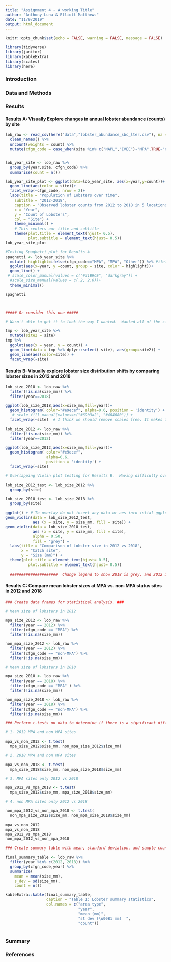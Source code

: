 ```yaml
---
title: "Assignment 4 - A working Title"
author: "Anthony Luna & Elliott Matthews"
date: "11/9/2019"
output: html_document
---
```


```r
knitr::opts_chunk$set(echo = FALSE, warning = FALSE, message = FALSE)
```
```r
library(tidyverse)
library(janitor)
library(kableExtra)
library(scales)
library(here)
```

### Introduction

### Data and Methods

### Results

#### Results A: Visually Explore changes in annual lobster abundance (counts) by site 

```r
lob_raw <- read_csv(here("data","lobster_abundance_sbc_lter.csv"), na = "-99999") %>% 
  clean_names() %>% 
  uncount(weights = count) %>% 
  mutate(cfgn_code = case_when(site %in% c("NAPL","IVEE")~"MPA",TRUE~"non-MPA"))


lob_year_site <- lob_raw %>% 
  group_by(year,site, cfgn_code) %>% 
  summarise(count = n()) 

lob_year_site_plot <- ggplot(data=lob_year_site, aes(x=year,y=count))+
  geom_line(aes(color = site))+
  facet_wrap(~cfgn_code, nrow = 2)+
  labs(title = "Population of Lobsters over time",
    subtitle = "2012-2018",
    caption = "Observed lobster counts from 2012 to 2018 in 5 locations off the coast of Santa Barbara",
    x = "Year",
    y = "Count of Lobsters",
    col = "Site") + 
    theme_minimal() +  
    # This centers our title and subtitle  
    theme(plot.title = element_text(hjust= 0.5),
          plot.subtitle = element_text(hjust= 0.5))
lob_year_site_plot
```

```r
#Testing Spaghetti plot for Results A
spaghetti <- lob_year_site %>% 
  mutate( highlight=ifelse(cfgn_code=="MPA", "MPA", "Other")) %>% #ifelse processes a test (if this is true, set = to this, everything else is this)
  ggplot(aes(x=year, y =count, group = site, color = highlight))+
  geom_line() +
 # scale_color_manual(values = c("#31B9CE", "darkgray")) +
  #scale_size_manual(values = c(.2, 2.0))+
  theme_minimal()

spaghetti



##### Or consider this one #####

# Wasn't able to get it to look the way I wanted.  Wanted all of the sites to be on each graph with a single highlighted per facet swap

tmp <- lob_year_site %>% 
  mutate(site2 = site)
tmp %>% 
  ggplot(aes(x = year, y = count)) +
  geom_line(data = tmp %>% dplyr::select(-site), aes(group=site2)) +
  geom_line(aes(color=site)) +
  facet_wrap(~site)
```



#### Results B: Visually explore lobster size distribution shifts by comparing lobster sizes in 2012 and 2018

```r
lob_size_2018 <- lob_raw %>% 
  filter(!is.na(size_mm)) %>% 
  filter(year==2018) 

ggplot(lob_size_2018,aes(x=size_mm,fill=year))+
  geom_histogram( color="#e9ecef", alpha=0.6, position = 'identity') +
   # scale_fill_manual(values=c("#69b3a2", "#404080")) +
  facet_wrap(~site)  # I think we should remove scales free. It makes the populations look comprable when they are magnitudes different
```
```r
lob_size_2012 <- lob_raw %>%    
  filter(!is.na(size_mm)) %>% 
  filter(year==2012)

ggplot(lob_size_2012,aes(x=size_mm,fill=year))+
  geom_histogram( color="#e9ecef",
                  alpha=0.6, 
                  position = 'identity') +
  facet_wrap(~site)
```


```r
# Overlapping Violin plot testing for Results B.  Having difficulty overlapping two independent violin plots due to aes mapping so maybe make a vector with all necessary data from each plot and use that to supply data for one independent plot.

lob_size_2012_test <- lob_size_2012 %>% 
  group_by(site)

lob_size_2018_test <- lob_size_2018 %>% 
  group_by(site)

ggplot() + # To overlay do not insert any data or aes into intial ggplot(). If you do it causes that to be applied to all following plots. In this instance since we are using multiple data frames  we need to map the aes per data frame.
geom_violin(data = lob_size_2012_test, 
            aes (x = site, y = size_mm, fill = site)) +
geom_violin(data = lob_size_2018_test, 
            aes (x = site, y = size_mm, fill = site),
            alpha = 0.50,
            fill = "grey") +
  labs(title = "Comparison of Lobster size in 2012 vs 2018",
       x = "Catch site",
       y = "Size (mm)") +
  theme(plot.title = element_text(hjust= 0.5),
          plot.subtitle = element_text(hjust= 0.5))
  
  #####################  Change legend to show 2018 is grey, and 2012 is solid##############


```


#### Results C: Compare mean lobster sizes at MPA vs. non-MPA status sites in 2012 and 2018

```r
### Create data frames for statistical analysis. ###

# Mean size of lobsters in 2012

mpa_size_2012 <- lob_raw %>% 
  filter(year == 2012) %>%
  filter(cfgn_code == "MPA") %>% 
  filter(!is.na(size_mm)) 

non_mpa_size_2012 <- lob_raw %>% 
  filter(year == 2012) %>%
  filter(cfgn_code == "non-MPA") %>% 
  filter(!is.na(size_mm)) 

# Mean size of lobsters in 2018

mpa_size_2018 <- lob_raw %>% 
  filter(year == 2018) %>%
  filter(cfgn_code == "MPA" ) %>% 
  filter(!is.na(size_mm)) 

non_mpa_size_2018 <- lob_raw %>% 
  filter(year == 2018) %>%
  filter(cfgn_code == "non-MPA") %>% 
  filter(!is.na(size_mm))

### Perform t-tests on data to determine if there is a significant difference between lobster sites in:

# 1. 2012 MPA and non MPA sites 

mpa_vs_non_2012 <- t.test(
  mpa_size_2012$size_mm, non_mpa_size_2012$size_mm)

# 2. 2018 MPA and non MPA sites

mpa_vs_non_2018 <- t.test(
  mpa_size_2018$size_mm, non_mpa_size_2018$size_mm)

# 3. MPA sites only 2012 vs 2018

mpa_2012_vs_mpa_2018 <- t.test(
  mpa_size_2012$size_mm, mpa_size_2018$size_mm)

# 4. non MPA sites only 2012 vs 2018

non_mpa_2012_vs_non_mpa_2018 <- t.test(
  non_mpa_size_2012$size_mm, non_mpa_size_2018$size_mm)

mpa_vs_non_2012
mpa_vs_non_2018
mpa_2012_vs_mpa_2018
non_mpa_2012_vs_non_mpa_2018


```

```r
### Create summary table with mean, standard deviation, and sample count

final_summary_table <- lob_raw %>% 
  filter(year %in% c(2012, 2018)) %>% 
  group_by(cfgn_code,year) %>% 
  summarize(
    mean = mean(size_mm),
    s_dev = sd(size_mm),
    count = n())

kableExtra::kable(final_summary_table, 
                  caption = "Table 1: Lobster summary statistics",
                  col.names = c("area type",
                                "year",
                                "mean (mm)",
                                "st dev (\u00B1 mm)  ",
                                "count"))
  
```


### Summary

### References